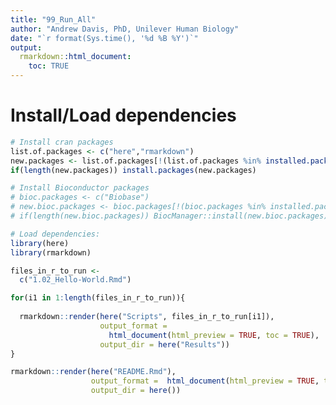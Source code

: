 ```yaml
---
title: "99_Run_All"
author: "Andrew Davis, PhD, Unilever Human Biology"
date: "`r format(Sys.time(), '%d %B %Y')`"
output:
  rmarkdown::html_document:
    toc: TRUE
---
```



# Install/Load dependencies
```r
# Install cran packages
list.of.packages <- c("here","rmarkdown")
new.packages <- list.of.packages[!(list.of.packages %in% installed.packages()[,"Package"])]
if(length(new.packages)) install.packages(new.packages)

# Install Bioconductor packages
# bioc.packages <- c("Biobase")
# new.bioc.packages <- bioc.packages[!(bioc.packages %in% installed.packages()[,"Package"])]
# if(length(new.bioc.packages)) BiocManager::install(new.bioc.packages)

# Load dependencies:
library(here)
library(rmarkdown)
```

```r
files_in_r_to_run <- 
  c("1.02_Hello-World.Rmd")

for(i1 in 1:length(files_in_r_to_run)){
  
  rmarkdown::render(here("Scripts", files_in_r_to_run[i1]),
                    output_format = 
                      html_document(html_preview = TRUE, toc = TRUE),
                    output_dir = here("Results"))
}

rmarkdown::render(here("README.Rmd"),
                  output_format =  html_document(html_preview = TRUE, toc = TRUE,keep_md=TRUE),
                  output_dir = here())

```
